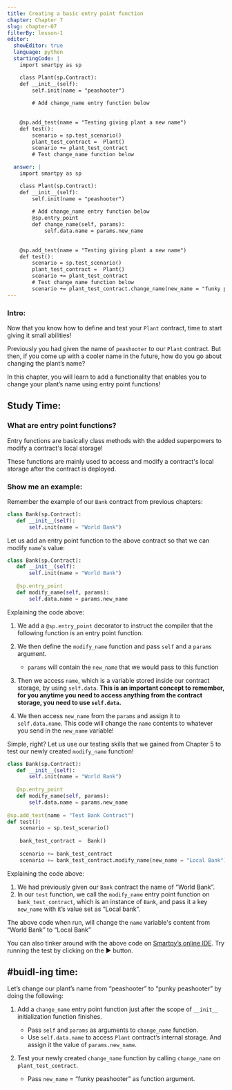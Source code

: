 ```yaml
---
title: Creating a basic entry point function
chapter: Chapter 7
slug: chapter-07
filterBy: lesson-1
editor:
  showEditor: true
  language: python
  startingCode: |
    import smartpy as sp

    class Plant(sp.Contract):
    def __init__(self):
        self.init(name = "peashooter")
    
        # Add change_name entry function below
        
            
    @sp.add_test(name = "Testing giving plant a new name")
    def test():
        scenario = sp.test_scenario()
        plant_test_contract =  Plant()
        scenario += plant_test_contract
        # Test change_name function below

  answer: |  
    import smartpy as sp

    class Plant(sp.Contract):
    def __init__(self):
        self.init(name = "peashooter")
    
        # Add change_name entry function below
        @sp.entry_point
        def change_name(self, params): 
            self.data.name = params.new_name
        
            
    @sp.add_test(name = "Testing giving plant a new name")
    def test():
        scenario = sp.test_scenario()
        plant_test_contract =  Plant()
        scenario += plant_test_contract
        # Test change_name function below
        scenario += plant_test_contract.change_name(new_name = "funky peashooter")
---
```


### Intro: 

Now that you know how to define and test your `Plant` contract, time to start giving it small abilities!

Previously you had given the name of `peashooter` to our `Plant` contract. But then, if you come up with a cooler name in the future, how do you go about changing the plant’s name? 

In this chapter, you will learn to add a functionality that enables you to change your plant’s name using entry point functions!  


## Study Time: 

### What are entry point functions? 

Entry functions are basically class methods with the added superpowers to modify a contract's local storage! 

These functions are mainly used to access and modify a contract's local storage after the contract is deployed. 

### Show me an example: 

Remember the example of our `Bank` contract from previous chapters:


```python
class Bank(sp.Contract):
   def __init__(self):
       self.init(name = "World Bank")
```

Let us add an entry point function to the above contract so that we can modify `name`'s value:

```python
class Bank(sp.Contract):
   def __init__(self):
       self.init(name = "World Bank")
   
   @sp.entry_point
   def modify_name(self, params):
       self.data.name = params.new_name
```

Explaining the code above:

1. We add a `@sp.entry_point` decorator to instruct the compiler that the following function is an entry point function.  

2. We then define the `modify_name` function and pass `self` and a `params` argument. 
    * `params` will contain the `new_name` that we would pass to this function

3. Then we access `name`, which is a variable stored inside our contract storage, by using `self.data`. **This is an important concept to remember, for you anytime you need to access anything from the contract storage, you need to use `self.data`.**

4. We then access `new_name` from the `params` and assign it to `self.data.name`. This code will change the `name` contents to whatever you send in the `new_name` variable! 

Simple, right? Let us use our testing skills that we gained from Chapter 5 to test our newly created `modify_name` function! 


```python
class Bank(sp.Contract):
   def __init__(self):
       self.init(name = "World Bank")
   
   @sp.entry_point
   def modify_name(self, params):
       self.data.name = params.new_name
    
@sp.add_test(name = "Test Bank Contract")
def test():
    scenario = sp.test_scenario()
 
    bank_test_contract =  Bank()
    
    scenario += bank_test_contract
    scenario += bank_test_contract.modify_name(new_name = "Local Bank")
```

Explaining the code above:

1. We had previously given our `Bank` contract the name of “World Bank”. 
2. In our `test` function, we call the `modify_name` entry point function on `bank_test_contract`, which is an instance of `Bank`, and pass it a key `new_name` with it’s value set as “Local bank”. 


The above code when run, will change the `name` variable's content from “World Bank” to “Local Bank”


You can also tinker around with the above code on [Smartpy’s online IDE](https://smartpy.io/demo/index.html?code=eJyNUkFq5DAQvPsVRXKZYYMfEBjIJtc9LuSodKT2RKzcMpImYfL6SO1xbEIWYrBBcndVV3X5cYqpII@UynQGZeSp62ygnHFP8m@Xp_4hSklky_62A@B4gDFefDFmlzkM83V72qlvf3ZCI@OAq8eYglOgq32rau9dheSKeDZT9FIWzDE6P5xN61TYG0yUaMwr_PVM4KgQfMYps0OJIGu5TmsvUyKXmOjIPZa@tZ@P_YrR65CJB04sFQLlhaF3r5Q8PQdWKHZrv5fsHWvhVzrEQXWutF@IDhc9vfCbqtS6ruuaH@ScKZxX4_7Wg@Jhcb8a2GzSqosn2bLUUWNtqBjtj1mudvvuU_o1HhmDTxXRJqbCINQh0DblKfj36mNVVqi6sOoaUhwRTwlPbYwnaCYu6p7rjc5rPssPmPOy5f0trnkleGO4FKd68JtF1eVHZch@PAUqPorKA8urT1FGntOx6vx1@IZ6Q_hAIXg56oI2eYLGDRo3DCexM1WEfSE5zkv_AVG_jeiyxbasP9FS2KQc__18AI8cFc4-). Try running the test by clicking on the ▶️ button. 


## #buidl-ing time:

Let’s change our plant’s name from “peashooter” to “punky peashooter” by doing the following: 

1. Add a `change_name` entry point function just after the scope of `__init__` initialization function finishes. 
     * Pass `self` and `params` as arguments to `change_name` function. 
     * Use `self.data.name` to access `Plant` contract’s internal storage. And assign it the value of `params.new_name`. 

2. Test your newly created `change_name` function by calling `change_name` on `plant_test_contract`. 
      * Pass `new_name` = “funky peashooter” as function argument. 

